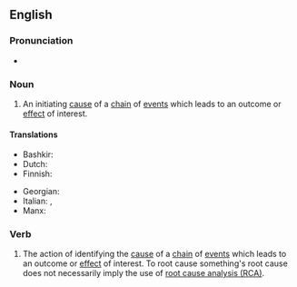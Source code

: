 ==English==

===Pronunciation===
* {{audio|en|En-au-root cause.ogg|Audio (AU)}}

===Noun===
{{en-noun}}

# {{lb|en|idiomatic}} An initiating [[cause]] of a [[chain]] of [[event]]s which leads to an outcome or [[effect]] of interest.

====Translations====
{{trans-top|initiating cause}}
* Bashkir: {{t|ba|төп сәбәп}}
* Dutch: {{t|nl|grondoorzaak|f}}
* Finnish: {{t|fi|[[pohjimmainen]] [[syy]]}}
{{trans-mid}}
* Georgian: {{t|ka|ძირეული მიზეზი}}
* Italian: {{t|it|causa scatenante|f}}, {{t|it|causa ultima|f}}
* Manx: {{t|gv|ard-oyr|m}}
{{trans-bottom}}

===Verb===
{{en-verb|root caus}}

# {{lb|en|idiomatic}} The action of identifying the [[cause]] of a [[chain]] of [[event]]s which leads to an outcome or [[effect]] of interest. To root cause something's root cause does not necessarily imply the use of [[wikipedia:Root_cause_analysis|root cause analysis (RCA)]].